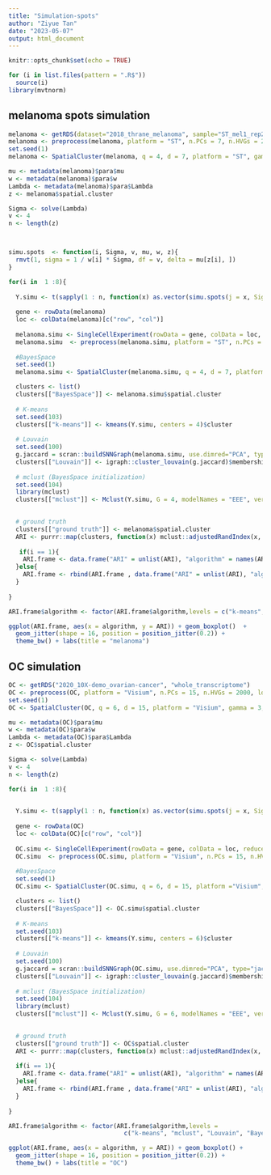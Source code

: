 ```yaml
---
title: "Simulation-spots"
author: "Ziyue Tan"
date: "2023-05-07"
output: html_document
---
```


```r
knitr::opts_chunk$set(echo = TRUE)
```

```r
for (i in list.files(pattern = ".R$")) 
  source(i)     
library(mvtnorm)
```

## melanoma spots simulation
```r
melanoma <- getRDS(dataset="2018_thrane_melanoma", sample="ST_mel1_rep2")
melanoma <- preprocess(melanoma, platform = "ST", n.PCs = 7, n.HVGs = 2000, log.normalize = FALSE)
set.seed(1)
melanoma <- SpatialCluster(melanoma, q = 4, d = 7, platform = "ST", gamma = 2, n.rep = 100, ncores = 1,save_para = TRUE)
```

```r
mu <- metadata(melanoma)$para$mu
w <- metadata(melanoma)$para$w
Lambda <- metadata(melanoma)$para$Lambda
z <- melanoma$spatial.cluster

Sigma <- solve(Lambda)
v <- 4
n <- length(z)



simu.spots  <- function(i, Sigma, v, mu, w, z){
  rmvt(1, sigma = 1 / w[i] * Sigma, df = v, delta = mu[z[i], ])
}
```

```r

for(i in  1 :8){
  
  Y.simu <- t(sapply(1 : n, function(x) as.vector(simu.spots(j = x, Sigma =  Sigma, v = v, mu = mu, w = w, z = z)))))
  
  gene <- rowData(melanoma)
  loc <- colData(melanoma)[c("row", "col")]
  
  melanoma.simu <- SingleCellExperiment(rowData = gene, colData = loc, reducedDims = list("PCA" = Y.simu))
  melanoma.simu  <- preprocess(melanoma.simu, platform = "ST", n.PCs = 7, n.HVGs = 2000, log.normalize = FALSE, skip.PCA = TRUE)
  
  #BayesSpace
  set.seed(1)
  melanoma.simu <- SpatialCluster(melanoma.simu, q = 4, d = 7, platform ="ST", n.rep = 100, gamma = 2, ncores = 1)

  clusters <- list()
  clusters[["BayesSpace"]] <- melanoma.simu$spatial.cluster
  
  # K-means
  set.seed(103)
  clusters[["k-means"]] <- kmeans(Y.simu, centers = 4)$cluster
  
  # Louvain
  set.seed(100)
  g.jaccard = scran::buildSNNGraph(melanoma.simu, use.dimred="PCA", type="jaccard")
  clusters[["Louvain"]] <- igraph::cluster_louvain(g.jaccard)$membership
  
  # mclust (BayesSpace initialization)
  set.seed(104)
  library(mclust)
  clusters[["mclust"]] <- Mclust(Y.simu, G = 4, modelNames = "EEE", verbose = FALSE)$classification

  
  # ground truth 
  clusters[["ground truth"]] <- melanoma$spatial.cluster
  ARI <- purrr::map(clusters, function(x) mclust::adjustedRandIndex(x, clusters[["ground truth"]]))   
  
   if(i == 1){
    ARI.frame <- data.frame("ARI" = unlist(ARI), "algorithm" = names(ARI))
  }else{
    ARI.frame <- rbind(ARI.frame , data.frame("ARI" = unlist(ARI), "algorithm" = names(ARI)))
  }
  
}

```

```r
ARI.frame$algorithm <- factor(ARI.frame$algorithm,levels = c("k-means", "mclust", "Louvain", "BayesSpace", "ground truth"))

ggplot(ARI.frame, aes(x = algorithm, y = ARI)) + geom_boxplot()  +
  geom_jitter(shape = 16, position = position_jitter(0.2)) +
  theme_bw() + labs(title = "melanoma")
```


## OC simulation
```r
OC <- getRDS("2020_10X-demo_ovarian-cancer", "whole_transcriptome")
OC <- preprocess(OC, platform = "Visium", n.PCs = 15, n.HVGs = 2000, log.normalize = FALSE)
set.seed(1)
OC <- SpatialCluster(OC, q = 6, d = 15, platform = "Visium", gamma = 3, n.rep = 10, ncores = 2, save_para = TRUE)
```

```r
mu <- metadata(OC)$para$mu
w <- metadata(OC)$para$w
Lambda <- metadata(OC)$para$Lambda
z <- OC$spatial.cluster

Sigma <- solve(Lambda)
v <- 4
n <- length(z)

```

```r
for(i in  1 :8){

  
  Y.simu <- t(sapply(1 : n, function(x) as.vector(simu.spots(j = x, Sigma =  Sigma, v = v, mu = mu, w = w, z = z))))
  
  gene <- rowData(OC)
  loc <- colData(OC)[c("row", "col")]
  
  OC.simu <- SingleCellExperiment(rowData = gene, colData = loc, reducedDims = list("PCA" = Y.simu))
  OC.simu  <- preprocess(OC.simu, platform = "Visium", n.PCs = 15, n.HVGs = 2000, log.normalize = FALSE, skip.PCA = TRUE)
  
  #BayesSpace
  set.seed(1)
  OC.simu <- SpatialCluster(OC.simu, q = 6, d = 15, platform ="Visium", n.rep = 100, gamma = 3, ncores = 2)

  clusters <- list()
  clusters[["BayesSpace"]] <- OC.simu$spatial.cluster
  
  # K-means
  set.seed(103)
  clusters[["k-means"]] <- kmeans(Y.simu, centers = 6)$cluster
  
  # Louvain
  set.seed(100)
  g.jaccard = scran::buildSNNGraph(OC.simu, use.dimred="PCA", type="jaccard")
  clusters[["Louvain"]] <- igraph::cluster_louvain(g.jaccard)$membership
  
  # mclust (BayesSpace initialization)
  set.seed(104)
  library(mclust)
  clusters[["mclust"]] <- Mclust(Y.simu, G = 6, modelNames = "EEE", verbose = FALSE)$classification

  
  # ground truth 
  clusters[["ground truth"]] <- OC$spatial.cluster
  ARI <- purrr::map(clusters, function(x) mclust::adjustedRandIndex(x, clusters[["ground truth"]]))   
  
  if(i == 1){
    ARI.frame <- data.frame("ARI" = unlist(ARI), "algorithm" = names(ARI))
  }else{
    ARI.frame <- rbind(ARI.frame , data.frame("ARI" = unlist(ARI), "algorithm" = names(ARI)))
  }
  
}
```

```r
ARI.frame$algorithm <- factor(ARI.frame$algorithm,levels =
                                c("k-means", "mclust", "Louvain", "BayesSpace", "ground truth"))

ggplot(ARI.frame, aes(x = algorithm, y = ARI)) + geom_boxplot() +
  geom_jitter(shape = 16, position = position_jitter(0.2)) +
  theme_bw() + labs(title = "OC") 
```


